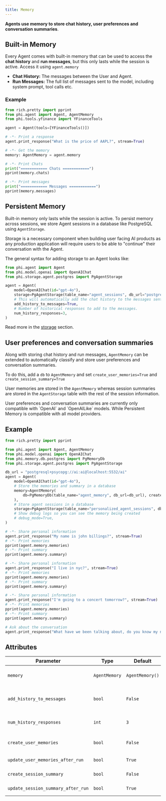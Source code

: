 ```yaml
---
title: Memory
---
```


**Agents use memory to store chat history, user preferences and conversation summaries**.

## Built-in Memory

Every Agent comes with built-in memory that can be used to access the **chat history** and **run messages**, but this only lasts while the session is active. Access it using `agent.memory`

- **Chat History:** The messages between the User and Agent.
- **Run Messages:** The full list of messages sent to the model, including system prompt, tool calls etc.

### Example

```python agent_memory.py
from rich.pretty import pprint
from phi.agent import Agent, AgentMemory
from phi.tools.yfinance import YFinanceTools

agent = Agent(tools=[YFinanceTools()])

# -*- Print a response
agent.print_response("What is the price of AAPL?", stream=True)

# -*- Get the memory
memory: AgentMemory = agent.memory

# -*- Print Chats
print("============ Chats ============")
pprint(memory.chats)

# -*- Print messages
print("============ Messages ============")
pprint(memory.messages)
```

## Persistent Memory

Built-in memory only lasts while the session is active. To persist memory across sessions, we store Agent sessions in a database like PostgreSQL using `AgentStorage`.

Storage is a necessary component when building user facing AI products as any production application will require users to be able to "continue" their conversation with the Agent.

The general syntax for adding storage to an Agent looks like:

```python
from phi.agent import Agent
from phi.model.openai import OpenAIChat
from phi.storage.agent.postgres import PgAgentStorage

agent = Agent(
    model=OpenAIChat(id="gpt-4o"),
    storage=PgAgentStorage(table_name="agent_sessions", db_url="postgresql+psycopg://ai:ai@localhost:5532/ai"),
    # This will automatically add the chat history to the messages sent to the model
    add_history_to_messages=True,
    # Number of historical responses to add to the messages.
    num_history_responses=3,
)
```

Read more in the [storage](/agents/storage) section.

## User preferences and conversation summaries

Along with storing chat history and run messages, `AgentMemory` can be extended to automatically classify and store user preferences and conversation summaries.

To do this, add a `db` to `AgentMemory` and set `create_user_memories=True` and `create_session_summary=True`

User memories are stored in the `AgentMemory` whereas session summaries are stored in the `AgentStorage` table with the rest of the session information.

<Note>
  User preferences and conversation summaries are currently only compatible with
  `OpenAI` and `OpenAILike` models. While Persistent Memory is compatible with
  all model providers.
</Note>

## Example

```python personalized_memories_and_summaries.py
from rich.pretty import pprint

from phi.agent import Agent, AgentMemory
from phi.model.openai import OpenAIChat
from phi.memory.db.postgres import PgMemoryDb
from phi.storage.agent.postgres import PgAgentStorage

db_url = "postgresql+psycopg://ai:ai@localhost:5532/ai"
agent = Agent(
    model=OpenAIChat(id="gpt-4o"),
    # Store the memories and summary in a database
    memory=AgentMemory(
        db=PgMemoryDb(table_name="agent_memory", db_url=db_url), create_user_memories=True, create_session_summary=True
    ),
    # Store agent sessions in a database
    storage=PgAgentStorage(table_name="personalized_agent_sessions", db_url=db_url),
    # Show debug logs so you can see the memory being created
    # debug_mode=True,
)

# -*- Share personal information
agent.print_response("My name is john billings?", stream=True)
# -*- Print memories
pprint(agent.memory.memories)
# -*- Print summary
pprint(agent.memory.summary)

# -*- Share personal information
agent.print_response("I live in nyc?", stream=True)
# -*- Print memories
pprint(agent.memory.memories)
# -*- Print summary
pprint(agent.memory.summary)

# -*- Share personal information
agent.print_response("I'm going to a concert tomorrow?", stream=True)
# -*- Print memories
pprint(agent.memory.memories)
# -*- Print summary
pprint(agent.memory.summary)

# Ask about the conversation
agent.print_response("What have we been talking about, do you know my name?", stream=True)
```

## Attributes

| Parameter                          | Type          | Default         | Description                                                                                                     |
| ---------------------------------- | ------------- | --------------- | --------------------------------------------------------------------------------------------------------------- |
| `memory`                           | `AgentMemory` | `AgentMemory()` | Agent's memory object used for storing and retrieving information.                                              |
| `add_history_to_messages`          | `bool`        | `False`         | If true, adds the chat history to the messages sent to the Model. Also known as `add_chat_history_to_messages`. |
| `num_history_responses`            | `int`         | `3`             | Number of historical responses to add to the messages.                                                          |
| `create_user_memories`             | `bool`        | `False`         | If true, create and store personalized memories for the user.                                                   |
| `update_user_memories_after_run`   | `bool`        | `True`          | If true, update memories for the user after each run.                                                           |
| `create_session_summary`           | `bool`        | `False`         | If true, create and store session summaries.                                                                    |
| `update_session_summary_after_run` | `bool`        | `True`          | If true, update session summaries after each run.                                                               |
